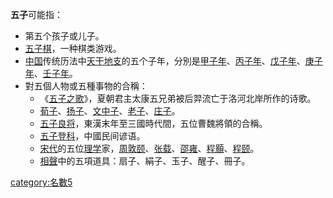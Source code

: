 '''五子'''可能指：

* 第五个孩子或儿子。
* [[五子棋|五子棋]]，一种棋类游戏。
* [[中国|中国]]传统历法中[[天干地支|天干地支]]的五个子年，分別是[[甲子年|甲子年]]、[[丙子年|丙子年]]、[[戊子年|戊子年]]、[[庚子年|庚子年]]、[[壬子年|壬子年]]。
* 對五個人物或五種事物的合稱：
** 《[[五子之歌|五子之歌]]》，夏朝君主太康五兄弟被后羿流亡于洛河北岸所作的诗歌。
** [[荀子|荀子]]、[[扬雄|扬子]]、[[王通_(隋朝)|文中子]]、[[老子|老子]]、[[庄子|庄子]]。
** [[五子良将|五子良将]]，東漢末年至三國時代間，五位曹魏將領的合稱。
** [[五子登科|五子登科]]，中國民间谚语。
** [[宋朝|宋代]]的五位[[宋明理學|理学]]家，[[周敦颐|周敦颐]]、[[張載_(北宋)|张载]]、[[邵雍|邵雍]]、[[程顥|程顥]]、[[程颐|程颐]]。
** [[相聲|相聲]]中的五項道具：扇子、絹子、玉子、醒子、冊子。

{{Disambig|Cat=二字消歧义}}
[[category:名數5|category:名數5]]